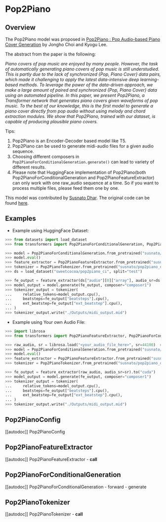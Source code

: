 <!--Copyright 2023 The HuggingFace Team. All rights reserved.

Licensed under the Apache License, Version 2.0 (the "License"); you may not use this file except in compliance with
the License. You may obtain a copy of the License at

http://www.apache.org/licenses/LICENSE-2.0

Unless required by applicable law or agreed to in writing, software distributed under the License is distributed on
an "AS IS" BASIS, WITHOUT WARRANTIES OR CONDITIONS OF ANY KIND, either express or implied. See the License for the
specific language governing permissions and limitations under the License.
-->

# Pop2Piano

## Overview

The Pop2Piano model was proposed in [Pop2Piano : Pop Audio-based Piano Cover Generation](https://arxiv.org/abs/2211.00895) by Jongho Choi and Kyogu Lee.

The abstract from the paper is the following:

*Piano covers of pop music are enjoyed by many people. However, the
task of automatically generating piano covers of pop music is still
understudied. This is partly due to the lack of synchronized
{Pop, Piano Cover} data pairs, which made it challenging to apply
the latest data-intensive deep learning-based methods. To leverage
the power of the data-driven approach, we make a large amount of
paired and synchronized {Pop, Piano Cover} data using an automated
pipeline. In this paper, we present Pop2Piano, a Transformer network
that generates piano covers given waveforms of pop music. To the best
of our knowledge, this is the first model to generate a piano cover
directly from pop audio without using melody and chord extraction
modules. We show that Pop2Piano, trained with our dataset, is capable
of producing plausible piano covers.*


Tips:

1. Pop2Piano is an Encoder-Decoder based model like T5.
2. Pop2Piano can be used to generate midi-audio files for a given audio sequence.
3. Choosing different composers in `Pop2PianoForConditionalGeneration.generate()` can lead to variety of different results.
4. Please note that HuggingFace implementation of Pop2Piano(both Pop2PianoForConditionalGeneration and Pop2PianoFeatureExtractor) can only work with one raw_audio sequence at a time. So if you want to process multiple files, please feed them one by one.

This model was contributed by [Susnato Dhar](https://huggingface.co/susnato).
The original code can be found [here](https://github.com/sweetcocoa/pop2piano).

## Examples

- Example using HuggingFace Dataset:

```python
>>> from datasets import load_dataset
>>> from transformers import Pop2PianoForConditionalGeneration, Pop2PianoTokenizer, Pop2PianoFeatureExtractor

>>> model = Pop2PianoForConditionalGeneration.from_pretrained("susnato/pop2piano_dev").to("cuda")
>>> model.eval()
>>> feature_extractor = Pop2PianoFeatureExtractor.from_pretrained("susnato/pop2piano_dev")
>>> tokenizer = Pop2PianoTokenizer.from_pretrained("susnato/pop2piano_dev")
>>> ds = load_dataset("sweetcocoa/pop2piano_ci", split="test")

>>> fe_output = feature_extractor(ds["audio"][0]["array"], audio_sr=ds["audio"][0]["sampling_rate"]).to("cuda")
>>> model_output = model.generate(fe_output, composer="composer1")
>>> tokenizer_output = tokenizer(
...     relative_tokens=model_output.cpu(),
...     beatsteps=fe_output["beatsteps"].cpu(),
...     ext_beatstep=fe_output["ext_beatstep"].cpu(),
... )
>>> tokenizer_output.write("./Outputs/midi_output.mid")
```

- Example using Your own Audio File:

```python
>>> import librosa
>>> from transformers import Pop2PianoFeatureExtractor, Pop2PianoForConditionalGeneration, Pop2PianoTokenizer

>>> raw_audio, sr = librosa.load("<your_audio_file_here>", sr=44100)  # feel free to change the sr to a suitable value.
>>> model = Pop2PianoForConditionalGeneration.from_pretrained("susnato/pop2piano_dev").to("cuda")
>>> model.eval()
>>> feature_extractor = Pop2PianoFeatureExtractor.from_pretrained("susnato/pop2piano_dev")
>>> tokenizer = Pop2PianoTokenizer.from_pretrained("susnato/pop2piano_dev")

>>> fe_output = feature_extractor(raw_audio, audio_sr=sr).to("cuda")
>>> model_output = model.generate(fe_output, composer="composer1")
>>> tokenizer_output = tokenizer(
...     relative_tokens=model_output.cpu(),
...     beatsteps=fe_output["beatsteps"].cpu(),
...     ext_beatstep=fe_output["ext_beatstep"].cpu(),
... )
>>> tokenizer_output.write("./Outputs/midi_output.mid")
```

## Pop2PianoConfig

[[autodoc]] Pop2PianoConfig

## Pop2PianoFeatureExtractor

[[autodoc]] Pop2PianoFeatureExtractor
    - __call__

## Pop2PianoForConditionalGeneration

[[autodoc]] Pop2PianoForConditionalGeneration
    - forward
    - generate

## Pop2PianoTokenizer

[[autodoc]] Pop2PianoTokenizer
    - __call__

